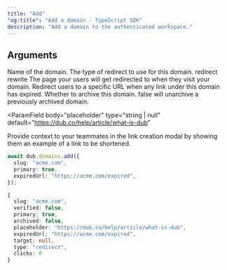 ```yaml
---
title: "Add"
"og:title": "Add a domain - TypeScript SDK"
description: "Add a domain to the authenticated workspace."
---
```



## Arguments

<ParamField body="slug" type="string" required>
  Name of the domain.
</ParamField>

<ParamField body="type" type="enum<string>" default="redirect">
  The type of redirect to use for this domain.
  <enum>
    <value>redirect</value>
    <value>rewrite</value>
  </enum>
</ParamField>

<ParamField body="target" type="string | null">
  The page your users will get redirected to when they visit your domain.
</ParamField>

<ParamField body="expiredUrl" type="string | null">
  Redirect users to a specific URL when any link under this domain has expired.
</ParamField>

<ParamField body="archived" type="boolean" default={false}>
  Whether to archive this domain. false will unarchive a previously archived
  domain.
</ParamField>

<ParamField
  body="placeholder"
  type="string | null"
  default="https://dub.co/help/article/what-is-dub"
>
  Provide context to your teammates in the link creation modal by showing them
  an example of a link to be shortened.
</ParamField>

<DomainResponse />

<RequestExample>

```ts
await dub.domains.add({
  slug: "acme.com",
  primary: true,
  expiredUrl: "https://acme.com/expired",
});
```

</RequestExample>

<ResponseExample>

```ts
{
  slug: "acme.com",
  verified: false,
  primary: true,
  archived: false,
  placeholder: "https://dub.co/help/article/what-is-dub",
  expiredUrl: "https://acme.com/expired",
  target: null,
  type: "redirect",
  clicks: 0
}
```

</ResponseExample>
